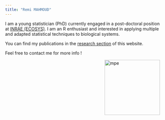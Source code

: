 ```yaml
---
title: "Remi MAHMOUD"
---
```


I am a young statistician (PhD) currently engaged in a post-doctoral position at [INRAE (ECOSYS)](https://ecosys.versailles-saclay.hub.inrae.fr/). I am an R enthusiast and interested in applying multiple and adapted statistical techniques to biological systems.


You can find my publications in the [research section](https://remimahmoud.github.io/rmahmoud.github.io/research.html) of this website.


Feel free to contact me for more info !


<img src="images/mahmoud_photo.png" alt="mpe" width = "180px" align="right"> </img>